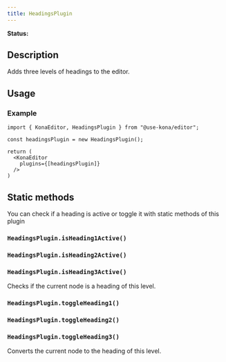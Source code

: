 ```yaml
---
title: HeadingsPlugin
---
```


**Status:** <Badge text="stable" type="tip" />

## Description

Adds three levels of headings to the editor.


## Usage
### Example
```tsx
import { KonaEditor, HeadingsPlugin } from "@use-kona/editor";

const headingsPlugin = new HeadingsPlugin();

return (
  <KonaEditor
    plugins={[headingsPlugin]}
  />
)
```

## Static methods
You can check if a heading is active or toggle it with static methods of this plugin

### `HeadingsPlugin.isHeading1Active()`
### `HeadingsPlugin.isHeading2Active()`
### `HeadingsPlugin.isHeading3Active()`

Checks if the current node is a heading of this level.

### `HeadingsPlugin.toggleHeading1()`
### `HeadingsPlugin.toggleHeading2()`
### `HeadingsPlugin.toggleHeading3()`

Converts the current node to the heading of this level.
